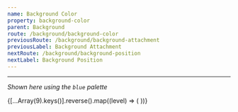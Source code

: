 ```yaml
---
name: Background Color
property: background-color
parent: Background
route: /background/background-color
previousRoute: /background/background-attachment
previousLabel: Background Attachment
nextRoute: /background/background-position
nextLabel: Background Position
---
```



<UtilityInfo pattern="bg-{color}" themeProperty="backgroundColor" hasColors />

---

_Shown here using the `blue` palette_

<Grid>
  {[...Array(9).keys()].reverse().map((level) => (
    <InfoBox pattern={`bg-blue-${(level + 1) * 100}`}>
      <Box
        key={level}
        className={`rounded-sm h-16 bg-blue-${(level + 1) * 100}`}
      />
    </InfoBox>
  ))}
</Grid>
